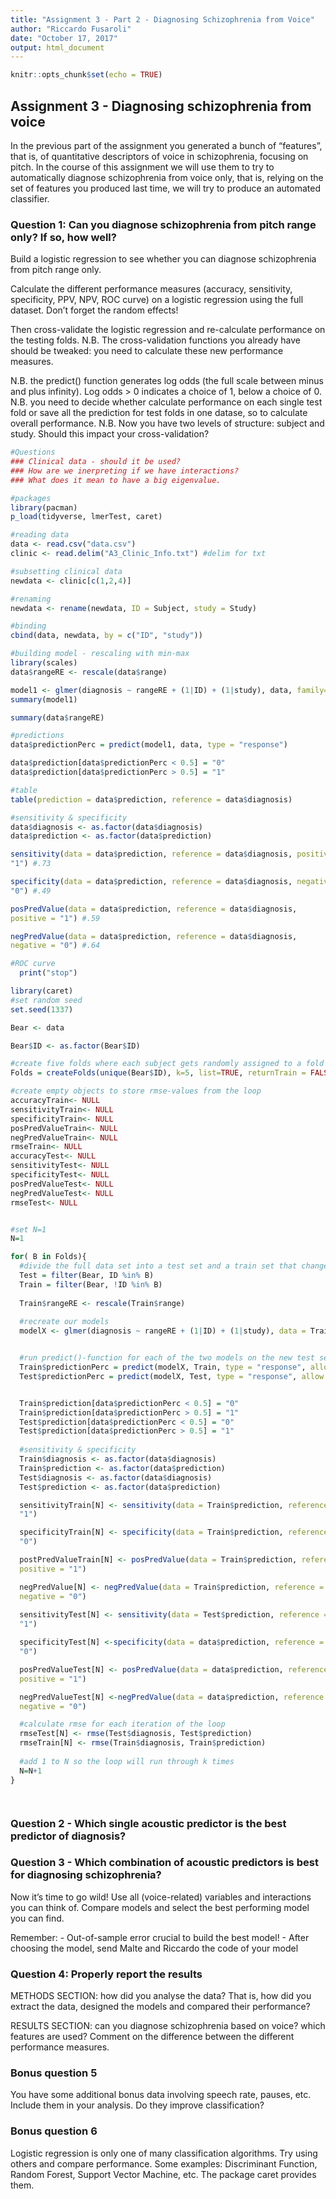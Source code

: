 ```yaml
---
title: "Assignment 3 - Part 2 - Diagnosing Schizophrenia from Voice"
author: "Riccardo Fusaroli"
date: "October 17, 2017"
output: html_document
---
```


```r
knitr::opts_chunk$set(echo = TRUE)
```

## Assignment 3 - Diagnosing schizophrenia from voice

In the previous part of the assignment you generated a bunch of "features", that is, of quantitative descriptors of voice in schizophrenia, focusing on pitch.
In the course of this assignment we will use them to try to automatically diagnose schizophrenia from voice only, that is, relying on the set of features you produced last time, we will try to produce an automated classifier.

### Question 1: Can you diagnose schizophrenia from pitch range only? If so, how well?

Build a logistic regression to see whether you can diagnose schizophrenia from pitch range only.

Calculate the different performance measures (accuracy, sensitivity, specificity, PPV, NPV, ROC curve) on a logistic regression using the full dataset. Don't forget the random effects!

Then cross-validate the logistic regression and re-calculate performance on the testing folds. N.B. The cross-validation functions you already have should be tweaked: you need to calculate these new performance measures.

N.B. the predict() function generates log odds (the full scale between minus and plus infinity). Log odds > 0 indicates a choice of 1, below a choice of 0.
N.B. you need to decide whether calculate performance on each single test fold or save all the prediction for test folds in one datase, so to calculate overall performance.
N.B. Now you have two levels of structure: subject and study. Should this impact your cross-validation?

```r
#Questions 
### Clinical data - should it be used?
### How are we inerpreting if we have interactions? 
### What does it mean to have a big eigenvalue. 

#packages
library(pacman)
p_load(tidyverse, lmerTest, caret)

#reading data 
data <- read.csv("data.csv")
clinic <- read.delim("A3_Clinic_Info.txt") #delim for txt 

#subsetting clinical data 
newdata <- clinic[c(1,2,4)]

#renaming 
newdata <- rename(newdata, ID = Subject, study = Study)

#binding 
cbind(data, newdata, by = c("ID", "study"))

#building model - rescaling with min-max 
library(scales)
data$rangeRE <- rescale(data$range)

model1 <- glmer(diagnosis ~ rangeRE + (1|ID) + (1|study), data, family= "binomial")
summary(model1)

summary(data$rangeRE)

#predictions 
data$predictionPerc = predict(model1, data, type = "response")

data$prediction[data$predictionPerc < 0.5] = "0"
data$prediction[data$predictionPerc > 0.5] = "1"

#table 
table(prediction = data$prediction, reference = data$diagnosis)

#sensitivity & specificity  
data$diagnosis <- as.factor(data$diagnosis)
data$prediction <- as.factor(data$prediction)

sensitivity(data = data$prediction, reference = data$diagnosis, positive =
"1") #.73

specificity(data = data$prediction, reference = data$diagnosis, negative =
"0") #.49

posPredValue(data = data$prediction, reference = data$diagnosis,
positive = "1") #.59

negPredValue(data = data$prediction, reference = data$diagnosis,
negative = "0") #.64

#ROC curve 
  print("stop")

```


```r

library(caret)
#set random seed 
set.seed(1337)

Bear <- data

Bear$ID <- as.factor(Bear$ID)

#create five folds where each subject gets randomly assigned to a fold
Folds = createFolds(unique(Bear$ID), k=5, list=TRUE, returnTrain = FALSE)  

#create empty objects to store rmse-values from the loop
accuracyTrain<- NULL
sensitivityTrain<- NULL
specificityTrain<- NULL
posPredValueTrain<- NULL
negPredValueTrain<- NULL
rmseTrain<- NULL
accuracyTest<- NULL
sensitivityTest<- NULL
specificityTest<- NULL
posPredValueTest<- NULL
negPredValueTest<- NULL
rmseTest<- NULL


#set N=1
N=1 

for( B in Folds){
  #divide the full data set into a test set and a train set that changes depending on the fold
  Test = filter(Bear, ID %in% B)
  Train = filter(Bear, !ID %in% B)
  
  Train$rangeRE <- rescale(Train$range)
  
  #recreate our models
  modelX <- glmer(diagnosis ~ rangeRE + (1|ID) + (1|study), data = Train, family= "binomial", REML=F)


  #run predict()-function for each of the two models on the new test set and new train set
  Train$predictionPerc = predict(modelX, Train, type = "response", allow.new.levels=T)
  Test$predictionPerc = predict(modelX, Test, type = "response", allow.new.levels=T)


  Train$prediction[data$predictionPerc < 0.5] = "0"
  Train$prediction[data$predictionPerc > 0.5] = "1"
  Test$prediction[data$predictionPerc < 0.5] = "0"
  Test$prediction[data$predictionPerc > 0.5] = "1"
  
  #sensitivity & specificity  
  Train$diagnosis <- as.factor(data$diagnosis)
  Train$prediction <- as.factor(data$prediction)
  Test$diagnosis <- as.factor(data$diagnosis)
  Test$prediction <- as.factor(data$prediction)

  sensitivityTrain[N] <- sensitivity(data = Train$prediction, reference = Train$diagnosis, positive =
  "1") 

  specificityTrain[N] <- specificity(data = Train$prediction, reference = Train$diagnosis, negative =
  "0") 

  postPredValueTrain[N] <- posPredValue(data = Train$prediction, reference = Train$diagnosis,
  positive = "1") 

  negPredValue[N] <- negPredValue(data = Train$prediction, reference = Train$diagnosis,
  negative = "0")
  
  sensitivityTest[N] <- sensitivity(data = Test$prediction, reference = TEst$diagnosis, positive =
  "1") 

  specificityTest[N] <-specificity(data = data$prediction, reference = data$diagnosis, negative =
  "0") 

  posPredValueTest[N] <- posPredValue(data = data$prediction, reference = data$diagnosis,
  positive = "1") 

  negPredValueTest[N] <-negPredValue(data = data$prediction, reference = data$diagnosis,
  negative = "0")

  #calculate rmse for each iteration of the loop
  rmseTest[N] <- rmse(Test$diagnosis, Test$prediction)
  rmseTrain[N] <- rmse(Train$diagnosis, Train$prediction)
  
  #add 1 to N so the loop will run through k times
  N=N+1
} 



```
```r

```

### Question 2 - Which single acoustic predictor is the best predictor of diagnosis?

### Question 3 - Which combination of acoustic predictors is best for diagnosing schizophrenia?

Now it's time to go wild! Use all (voice-related) variables and interactions you can think of. Compare models and select the best performing model you can find.

Remember:
- Out-of-sample error crucial to build the best model!
- After choosing the model, send Malte and Riccardo the code of your model

### Question 4: Properly report the results

METHODS SECTION: how did you analyse the data? That is, how did you extract the data, designed the models and compared their performance?

RESULTS SECTION: can you diagnose schizophrenia based on voice? which features are used? Comment on the difference between the different performance measures.

### Bonus question 5

You have some additional bonus data involving speech rate, pauses, etc. Include them in your analysis. Do they improve classification?

### Bonus question 6

Logistic regression is only one of many classification algorithms. Try using others and compare performance. Some examples: Discriminant Function, Random Forest, Support Vector Machine, etc. The package caret provides them.
